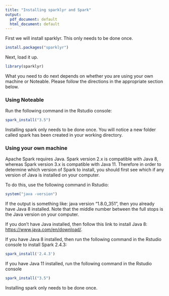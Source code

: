 ---
title: "Installing sparklyr and Spark"
output:
  pdf_document: default
  html_document: default
---

First we will install sparklyr. This only needs to be done once.

```{r eval = FALSE}
install.packages("sparklyr")
```

Next, load it up.

```{r echo = TRUE, warning = FALSE, message = FALSE}
library(sparklyr)
```

What you need to do next depends on whether you are using your own machine or Noteable. Please follow the directions in the appropriate section below.

### Using Noteable

Run the following command in the Rstudio console:

```{r eval = FALSE}
spark_install("3.5")
```

Installing spark only needs to be done once. You will notice a new folder called spark has been created in your working directory.


### Using your own  machine

Apache Spark requires Java. Spark version 2.x is compatible with Java 8, whereas Spark version 3.x is compatible with Java 11. Therefore in order to determine which version of Spark to install, you should first see which if any version of Java is installed on your computer. 

To do this, use the following command in Rstudio:

```{r echo = TRUE, results = 'hide'}
system("java -version")
```

If the output is something like: java version "1.8.0_351", then you already have Java 8 installed. Note that the middle number between the full stops is the Java version on your computer. 

If you don't have Java installed, then follow this link to install Java 8: [https://www.java.com/en/download/](https://www.java.com/en/download/).

If you have Java 8 installed, then run the following command in the Rstudio console to install Spark 2.4.3:

```{r eval = FALSE}
spark_install('2.4.3')
```

If you have Java 11 installed, run the following command in the Rstudio console


```{r eval = FALSE}
spark_install("3.5")
```


Installing spark only needs to be done once.


